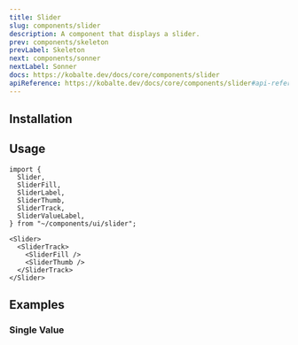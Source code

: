 ```yaml
---
title: Slider
slug: components/slider
description: A component that displays a slider.
prev: components/skeleton
prevLabel: Skeleton
next: components/sonner
nextLabel: Sonner
docs: https://kobalte.dev/docs/core/components/slider
apiReference: https://kobalte.dev/docs/core/components/slider#api-reference
---
```



<PreviewTabs demoCode={SliderDemoCode}>
  <SliderDemo client:only="solid-js" />
</PreviewTabs>

## Installation

<InstallationTabs name="slider" code={SliderCode} />

## Usage

```tsx
import {
  Slider,
  SliderFill,
  SliderLabel,
  SliderThumb,
  SliderTrack,
  SliderValueLabel,
} from "~/components/ui/slider";
```

```tsx
<Slider>
  <SliderTrack>
    <SliderFill />
    <SliderThumb />
  </SliderTrack>
</Slider>
```

## Examples

### Single Value

<PreviewTabs demoCode={SliderSingleCode} class="mt-4">
  <SliderSingle client:only="solid-js" />
</PreviewTabs>
